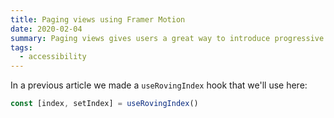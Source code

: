```yaml
---
title: Paging views using Framer Motion
date: 2020-02-04
summary: Paging views gives users a great way to introduce progressive disclosure.
tags:
  - accessibility
---
```


In a previous article we made a `useRovingIndex` hook that we'll use here:

```jsx
const [index, setIndex] = useRovingIndex()
```
